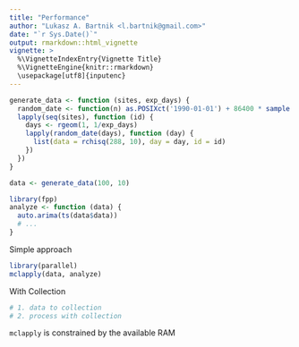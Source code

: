```yaml
---
title: "Performance"
author: "Lukasz A. Bartnik <l.bartnik@gmail.com>"
date: "`r Sys.Date()`"
output: rmarkdown::html_vignette
vignette: >
  %\VignetteIndexEntry{Vignette Title}
  %\VignetteEngine{knitr::rmarkdown}
  \usepackage[utf8]{inputenc}
---
```


```r
generate_data <- function (sites, exp_days) {
  random_date <- function(n) as.POSIXct('1990-01-01') + 86400 * sample.int(n*10, n)
  lapply(seq(sites), function (id) {
    days <- rgeom(1, 1/exp_days)
    lapply(random_date(days), function (day) {
      list(data = rchisq(288, 10), day = day, id = id)
    })
  })
}

data <- generate_data(100, 10)
```


```r
library(fpp)
analyze <- function (data) {
  auto.arima(ts(data$data))
  # ...
}
```


Simple approach

```r
library(parallel)
mclapply(data, analyze)
```


With Collection

```r
# 1. data to collection
# 2. process with collection
```

`mclapply` is constrained by the available RAM


